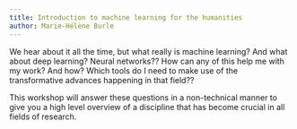 ```yaml
---
title: Introduction to machine learning for the humanities
author: Marie-Hélène Burle
---
```


:::{.def}

We hear about it all the time, but what really is machine learning? And what about deep learning? Neural networks?? How can any of this help me with my work? And how? Which tools do I need to make use of the transformative advances happening in that field??

This workshop will answer these questions in a non-technical manner to give you a high level overview of a discipline that has become crucial in all fields of research.

:::

<!-- - basic concept -->
<!-- - basic NN -->
<!-- - RNN -->
<!-- - sequence to sequence model -->
<!-- - attention -->
<!-- - transformer -->
<!-- - BERT and GPT-3 -->

